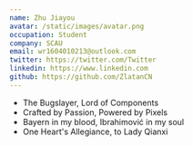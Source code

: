 ```yaml
---
name: Zhu Jiayou
avatar: /static/images/avatar.png
occupation: Student
company: SCAU
email: wr1604010213@outlook.com
twitter: https://twitter.com/Twitter
linkedin: https://www.linkedin.com
github: https://github.com/ZlatanCN
---
```


- The Bugslayer, Lord of Components
- Crafted by Passion, Powered by Pixels
- Bayern in my blood, Ibrahimović in my soul
- One Heart's Allegiance, to Lady Qianxi

